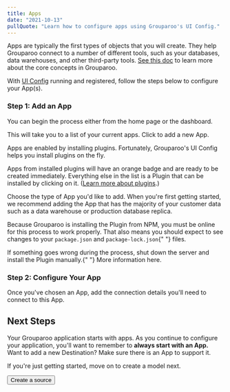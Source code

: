 ```yaml
---
title: Apps
date: "2021-10-13"
pullQuote: "Learn how to configure apps using Grouparoo's UI Config."
---
```


Apps are typically the first types of objects that you will create. They help Grouparoo connect to a number of different tools, such as your databases, data warehouses, and other third-party tools. [See this doc](/docs/getting-started/product-concepts) to learn more about the core concepts in Grouparoo.

With [UI Config](/docs/config) running and registered, follow the steps below to configure your App(s).

### Step 1: Add an App

You can begin the process either from the home page or the dashboard.

<ImageInBrowserFrame
  centered
  alt="UI Config: Add App"
  src="/images/docs/guides/config/app--01-add.png"
  width={850}
  height={414}
/>

This will take you to a list of your current apps. Click to add a new App.

<ImageInBrowserFrame
  centered
  alt="UI Config: Add App"
  src="/images/docs/guides/config/app--02-add.png"
  width={852}
  height={460}
/>

Apps are enabled by installing plugins. Fortunately, Grouparoo's UI Config helps you install plugins on the fly.

Apps from installed plugins will have an orange badge and are ready to be created immediately. Everything else in the list is a Plugin that can be installed by clicking on it. ([Learn more about plugins](/docs/installation/plugins).)

Choose the type of App you'd like to add. When you're first getting started, we recommend adding the App that has the majority of your customer data such as a data warehouse or production database replica.

<ImageInBrowserFrame
  centered
  alt="UI Config: Installing App"
  src="/images/docs/guides/config/app--03-plugins.png"
  width={1612}
  height={730}
/>

<Alert variant="warning" className="mt-4">
  <p>
    Because Grouparoo is installing the Plugin from NPM, you must be online for
    this process to work properly. That also means you should expect to see
    changes to your <code>package.json</code> and <code>package-lock.json</code>{" "}
    files.
  </p>
  <p className="mb-0">
    If something goes wrong during the process, shut down the server and install
    the Plugin manually.{" "}
    <Link href="/docs/integrations">More information here</Link>.
  </p>
</Alert>

### Step 2: Configure Your App

Once you've chosen an App, add the connection details you'll need to connect to this App.

<ImageInBrowserFrame
  centered
  alt="UI Config: Configure App"
  src="/images/docs/guides/config/app--04-configure.png"
  width={1824}
  height={933}
/>

<GeneratedConfigFile configDir="apps" docPath="/docs/config/code-config/apps" />

## Next Steps

Your Grouparoo application starts with apps. As you continue to configure your application, you'll want to remember to **always start with an App.** Want to add a new Destination? Make sure there is an App to support it.

If you're just getting started, move on to create a model next.

<Button href="/docs/config/sources" variant="outline-primary">
  Create a source
</Button>

